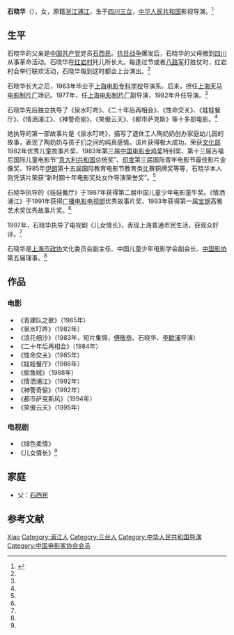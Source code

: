 '''石晓华'''（{{bd|1941年|||}}），女，原籍[[浙江|浙江]][[浦江|浦江]]，生于[[四川|四川]][[三台|三台]]，[[中华人民共和国|中华人民共和国]]影视导演。<ref name=hsdy>{{Cite web |url=http://www.shzgh.org/renda/hsdy/node3523/node3554/userobject1ai41865.html |title=石晓华，海上电影，2005年9月28日 |accessdate=2013年9月3日 |archive-date=2016年3月4日 |archive-url=https://web.archive.org/web/20160304093016/http://www.shzgh.org/renda/hsdy/node3523/node3554/userobject1ai41865.html |dead-url=no }}</ref>

== 生平 ==
石晓华的父亲是[[中国共产党|中国共产党]]党员[[石西民|石西民]]。[[抗日战争|抗日战争]]爆发后，石晓华的父母撤到[[四川|四川]]从事革命活动。石晓华在[[红岩村|红岩村]]托儿所长大。每逢过节或者[[八路军|八路军]]打胜仗时，红岩村会举行联欢活动，石晓华每到这时都会上台演出。<ref name=hsdy/>

石晓华长大之后，1963年毕业于[[上海电影专科学校|上海电影专科学校]]导演系。后来，担任[[上海|上海]][[天马电影制片厂|天马电影制片厂]]场记。1977年，任[[上海电影制片厂|上海电影制片厂]]副导演，1982年升任导演。<ref name=hsdy/>

石晓华先后独立执导了《泉水叮咚》、《二十年后再相会》、《性命交关》、《娃娃餐厅》、《情洒浦江》、《神警奇偷》、《笑傲云天》、《都市萨克斯》等十多部电影。<ref name=hsdy/>

她执导的第一部故事片是《泉水叮咚》，描写了退休工人陶奶奶创办家庭幼儿园的故事，表现了陶奶奶与孩子们之间的纯真感情。该片获得极大成功，荣获[[中华人民共和国文化部|文化部]]1982年优秀儿童故事片奖、1983年第三届[[中国电影金鸡奖|中国电影金鸡奖]]特别奖、第十三届吉福尼国际儿童电影节“[[意大利共和国|意大利共和国]]总统奖”、[[印度|印度]]第三届国际青年电影节最佳影片金像奖、1985年[[伊朗|伊朗]]第十五届国际教育电影节教育类比赛铜牌奖等等，石晓华本人则凭该片荣获“新时期十年电影奖处女作导演荣誉奖”。<ref name=hsdy/>

石晓华执导的《娃娃餐厅》于1987年获得第二届中国儿童少年电影童牛奖。《情洒浦江》于1991年获得[[中华人民共和国广播电影电视部|广播电影电视部]]优秀故事片奖、1993年获得第一届[[宝钢|宝钢]]高雅艺术奖优秀故事片奖。<ref name=hsdy/>

1997年，石晓华执导了电视剧《儿女情长》，表现上海普通市民生活，获观众好评。<ref name=hsdy/>

石晓华是[[上海市政协|上海市政协]]文化委员会副主任、中国儿童少年电影学会副会长、[[中国影协|中国影协]]第五届理事。<ref name=hsdy/>

== 作品 ==
=== 电影 ===
*《青建队之歌》（1965年）
*《泉水叮咚》（1982年）
*《浪花细沙》（1983年，短片集锦，[[傅敬恭|傅敬恭]]、石晓华、[[李歇浦|李歇浦]]导演）
*《二十年后再相会》（1984年）
*《性命交关》（1985年）
*《娃娃餐厅》（1986年）
*《偷鱼贼》（1988年）
*《情洒浦江》（1992年）
*《神警奇偷》（1992年）
*《都市萨克斯风》（1994年）
*《笑傲云天》（1995年）

=== 电视剧 ===
*《绿色柔情》
*《儿女情长》<ref name=hsdy/>

== 家庭 ==
*父：[[石西民|石西民]]

== 参考文献 ==
{{reflist}}

{{中国电影家协会第五届理事会}}

{{Authority control}}
{{DEFAULTSORT:Shi石}}
[[Category:石姓|Xiao]]
[[Category:浦江人|Category:浦江人]]
[[Category:三台人|Category:三台人]]
[[Category:中华人民共和国导演|Category:中华人民共和国导演]]
[[Category:中国电影家协会会员|Category:中国电影家协会会员]]